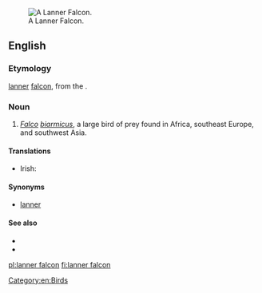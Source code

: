 [[Image:Lanner Falcon 800.jpg|thumb|A Lanner Falcon.]]
==English==

===Etymology===

[[lanner]] [[falcon]], from the {{etyl|frm}} {{term|lanier||cowardly|lang=frm}}.

===Noun===
{{en-noun}}

# ''[[Falco]] [[biarmicus]]'', a large bird of prey found in Africa, southeast Europe, and southwest Asia.

====Translations====
{{trans-top|Falco biarmicus}}
* Irish: {{t-|ga|fabhcún Lanner|m}}
{{trans-mid}}
{{trans-bottom}}

====Synonyms====
*[[lanner]]

====See also====
*{{pedialite}}
*{{specieslite|Falco biarmicus}}

[[Category:en:Birds]]

[[pl:lanner falcon]]
[[fi:lanner falcon]]